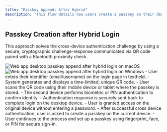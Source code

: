 ```yaml
---
title: "Passkey Append: After Hybrid"
description: "This flow details how users create a passkey on their desktop device after they logged in via cross-device authentication."
---
```


## Passkey Creation after Hybrid Login

This approach solves the cross-device authentication challenge by using a secure, cryptographic challenge-response communicated via QR code paired with a Bluetooth proximity check.

<Tabs>
  <Tab title="macOS">
    <Frame caption="macOS passkey append after hybrid login">
      <img src="/images/authentication-flow/web-app/desktop/append-after-hybrid-macos.png" alt="Web app desktop passkey append after hybrid login on macOS" />
    </Frame>
  </Tab>

<Tab title="Windows">
    <Frame caption="Windows passkey append after hybrid login">
        <img
            src="/images/authentication-flow/web-app/desktop/append-after-hybrid-windows.png"
            alt="Web app desktop passkey append after hybrid login on Windows"
        />
    </Frame>
</Tab>
</Tabs>

<Steps>
    <Step title="Login via cross device authentication">
        - User enters their identifier (email/username) on the login page in textfield.
        - System generates and displays a time-limited, unique QR code.
        - User scans the QR code using their mobile device or tablet where the passkey is stored.
        - The second device performs biometric or PIN authentication to confirm identity.
        - Authentication response is securely sent back to complete login on the desktop device.
        - User is granted access on the original device without entering a password.
        - After successful cross device authentication, user is asked to create a passkey on the current device.
        - User continues to the process and set up a passkey using fingerprint, face, or PIN for secure sign-in.
        </Step>

</Steps>
